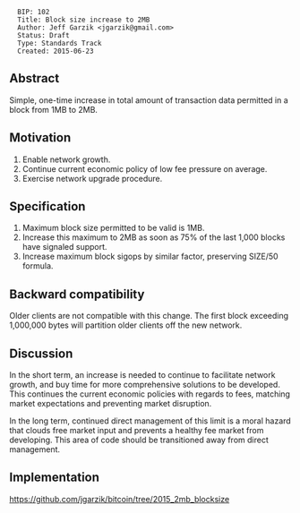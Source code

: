 <pre>
  BIP: 102
  Title: Block size increase to 2MB
  Author: Jeff Garzik <jgarzik@gmail.com>
  Status: Draft
  Type: Standards Track
  Created: 2015-06-23
</pre>

==Abstract==

Simple, one-time increase in total amount of transaction data permitted in a block from 1MB to 2MB.

==Motivation==

# Enable network growth.
# Continue current economic policy of low fee pressure on average.
# Exercise network upgrade procedure.

==Specification==

# Maximum block size permitted to be valid is 1MB.
# Increase this maximum to 2MB as soon as 75% of the last 1,000 blocks have signaled support.
# Increase maximum block sigops by similar factor, preserving SIZE/50 formula.

==Backward compatibility==

Older clients are not compatible with this change.  The first block exceeding 1,000,000 bytes will partition older clients off the new network.

==Discussion==

In the short term, an increase is needed to continue to facilitate
network growth, and buy time for more comprehensive solutions to be
developed.  This continues the current economic policies with regards to
fees, matching market expectations and preventing market disruption.

In the long term, continued direct management of this limit is a moral hazard that clouds free market input and prevents a healthy fee market from developing.  This area of code should be transitioned away from direct management.

==Implementation==

https://github.com/jgarzik/bitcoin/tree/2015_2mb_blocksize

